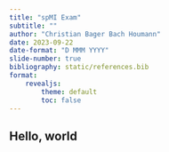 ```yaml
---
title: "spMI Exam"
subtitle: ""
author: "Christian Bager Bach Houmann"
date: 2023-09-22
date-format: "D MMM YYYY"
slide-number: true
bibliography: static/references.bib
format: 
    revealjs:
        theme: default
        toc: false
---
```


## Hello, world

